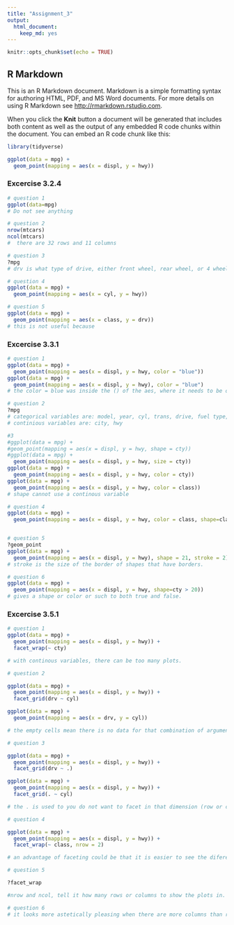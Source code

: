 ```yaml
---
title: "Assignment_3"
output: 
  html_document: 
    keep_md: yes
---
```


```r
knitr::opts_chunk$set(echo = TRUE)
```

## R Markdown

This is an R Markdown document. Markdown is a simple formatting syntax for authoring HTML, PDF, and MS Word documents. For more details on using R Markdown see <http://rmarkdown.rstudio.com>.

When you click the **Knit** button a document will be generated that includes both content as well as the output of any embedded R code chunks within the document. You can embed an R code chunk like this:

```r

library(tidyverse)
```


```r
ggplot(data = mpg) + 
  geom_point(mapping = aes(x = displ, y = hwy))

```

### Excercise 3.2.4

```r
# question 1 
ggplot(data=mpg)
# Do not see anything

# question 2
nrow(mtcars)
ncol(mtcars)
#  there are 32 rows and 11 columns

# question 3
?mpg
# drv is what type of drive, either front wheel, rear wheel, or 4 wheel drive

# question 4
ggplot(data = mpg) + 
  geom_point(mapping = aes(x = cyl, y = hwy))

# question 5
ggplot(data = mpg) + 
  geom_point(mapping = aes(x = class, y = drv))
# this is not useful because 

```

### Excercise 3.3.1

```r
# question 1
ggplot(data = mpg) + 
  geom_point(mapping = aes(x = displ, y = hwy, color = "blue"))
ggplot(data = mpg) + 
  geom_point(mapping = aes(x = displ, y = hwy), color = "blue")
# the color = blue was inside the () of the aes, where it needs to be outside and within the geom_point

# question 2
?mpg
# categorical variables are: model, year, cyl, trans, drive, fuel type, and class
# continious variables are: city, hwy

#3
#ggplot(data = mpg) + 
#geom_point(mapping = aes(x = displ, y = hwy, shape = cty))
#ggplot(data = mpg) + 
  geom_point(mapping = aes(x = displ, y = hwy, size = cty))
ggplot(data = mpg) + 
  geom_point(mapping = aes(x = displ, y = hwy, color = cty))
ggplot(data = mpg) + 
  geom_point(mapping = aes(x = displ, y = hwy, color = class))
# shape cannot use a continous variable

# question 4
ggplot(data = mpg) + 
  geom_point(mapping = aes(x = displ, y = hwy, color = class, shape=class))


# question 5
?geom_point
ggplot(data = mpg) + 
  geom_point(mapping = aes(x = displ, y = hwy), shape = 21, stroke = 2)
# stroke is the size of the border of shapes that have borders.

# question 6
ggplot(data = mpg) + 
  geom_point(mapping = aes(x = displ, y = hwy, shape=cty > 20))
# gives a shape or color or such to both true and false.

```

### Excercise 3.5.1

```r
# question 1
ggplot(data = mpg) + 
  geom_point(mapping = aes(x = displ, y = hwy)) + 
  facet_wrap(~ cty)

# with continous variables, there can be too many plots.

# question 2

ggplot(data = mpg) + 
  geom_point(mapping = aes(x = displ, y = hwy)) + 
  facet_grid(drv ~ cyl)

ggplot(data = mpg) + 
  geom_point(mapping = aes(x = drv, y = cyl))

# the empty cells mean there is no data for that combination of arguments, ie no 5 cyl with 4 wheel drive. You can see that in the other graph as there is no data point for that combination. 

# question 3

ggplot(data = mpg) + 
  geom_point(mapping = aes(x = displ, y = hwy)) +
  facet_grid(drv ~ .)

ggplot(data = mpg) + 
  geom_point(mapping = aes(x = displ, y = hwy)) +
  facet_grid(. ~ cyl)

# the . is used to you do not want to facet in that dimension (row or column) the . is the second position facets your graph in the row dimension, and the . is the first position facets your graph in the column dimension. 

# question 4

ggplot(data = mpg) + 
  geom_point(mapping = aes(x = displ, y = hwy)) + 
  facet_wrap(~ class, nrow = 2)

# an advantage of faceting could be that it is easier to see the diferent classes, and find potential trends. The disadvantages is that when there are many different plots it could be harder to examine differences among the classes by eye, because you would have to keep changing what you are looking at, instead of having them all on one graph. When a dataset becomes too large, if there was too many classes faceting would lead to too many plots to look at, where as with colors you would have them all on the same plot and might be easier to look at. However if there is a lot of clustering within your classes, colors might be bunched on top of each other and harder to see. 

# question 5

?facet_wrap

#nrow and ncol, tell it how many rows or columns to show the plots in. You can also use scales, shrink, and labeller to alter the plots in the facet. facet_grid does not have nrow or ncol because creates as many rows/columns as there are measurements or individuals in that variable/argument.

# question 6
# it looks more astetically pleasing when there are more columns than rows.



```









